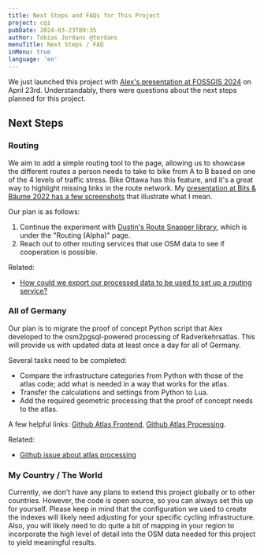 ```yaml
---
title: Next Steps and FAQs for This Project
project: cqi
pubDate: 2024-03-23T09:35
author: Tobias Jordans @tordans
menuTitle: Next Steps / FAQ
inMenu: true
language: 'en'
---
```


We just launched this project with [Alex's presentation at FOSSGIS 2024](/cqi/posts/2024-01-01-cqi-fossgis-2024) on April 23rd. Understandably, there were questions about the next steps planned for this project.

## Next Steps

### Routing

We aim to add a simple routing tool to the page, allowing us to showcase the different routes a person needs to take to bike from A to B based on one of the 4 levels of traffic stress. Bike Ottawa has this feature, and it's a great way to highlight missing links in the route network. My [presentation at Bits & Bäume 2022 has a few screenshots](https://docs.google.com/presentation/d/1Qs99tKNtUpjwgFZm-bfvWZdgcFv40ZCDvpOyheag3H4/edit#slide=id.gff2be6f386_0_127) that illustrate what I mean.

Our plan is as follows:

1. Continue the experiment with [Dustin's Route Snapper library](https://github.com/dabreegster/route_snapper/), which is under the "Routing (Alpha)" page.
2. Reach out to other routing services that use OSM data to see if cooperation is possible.

Related:
- [How could we export our processed data to be used to set up a routing service?](https://github.com/osm2pgsql-dev/osm2pgsql/discussions/2145)

### All of Germany

Our plan is to migrate the proof of concept Python script that Alex developed to the osm2pgsql-powered processing of Radverkehrsatlas. This will provide us with updated data at least once a day for all of Germany.

Several tasks need to be completed:

- Compare the infrastructure categories from Python with those of the atlas code; add what is needed in a way that works for the atlas.
- Transfer the calculations and settings from Python to Lua.
- Add the required geometric processing that the proof of concept needs to the atlas.

A few helpful links: [Github Atlas Frontend](https://github.com/FixMyBerlin/atlas-app), [Github Atlas Processing](https://github.com/FixMyBerlin/atlas-geo/tree/main/app/process).

Related:
- [Github issue about atlas processing](https://github.com/FixMyBerlin/atlas-app/issues/87)

### My Country / The World

Currently, we don't have any plans to extend this project globally or to other countries. However, the code is open source, so you can always set this up for yourself. Please keep in mind that the configuration we used to create the indexes will likely need adjusting for your specific cycling infrastructure. Also, you will likely need to do quite a bit of mapping in your region to incorporate the high level of detail into the OSM data needed for this project to yield meaningful results.
